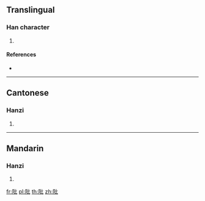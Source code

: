 {{character info/new}}
==Translingual==

===Han character===
{{Han char|rn=170|rad=阜|as=04|sn=7|four=71210|canj=NLPP}}

# {{defn|Han|sort=阜04}}

====References====
* {{Han ref|kx=1346.200|dkj=41571|dj=1848.210|hdz=64117.020|uh=9630|ud=38448|bh=CBAD|bd=52141}}

----

==Cantonese==

===Hanzi===
{{yue-hanzi|jyut=|y=pei4}}

# {{defn|lang=yue|sort=阜04}}

----

==Mandarin==

===Hanzi===
{{cmn-hanzi|pin=[[pí]] ([[pi2]])|wg=p'i<sup>2</sup>}}

# {{defn|lang=cmn|sort=阜04}}

[[fr:阰]]
[[pl:阰]]
[[th:阰]]
[[zh:阰]]